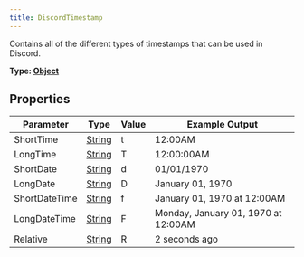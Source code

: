 ```yaml
---
title: DiscordTimestamp
---
```


Contains all of the different types of timestamps that can be used in Discord.

**Type: [Object](https://developer.mozilla.org/en-US/docs/Web/JavaScript/Reference/Global_Objects/Object)**

## Properties

| Parameter     | Type                                                                                               | Value | Example Output                      |
| ------------- | -------------------------------------------------------------------------------------------------- | ----- | ----------------------------------- |
| ShortTime     | [String](https://developer.mozilla.org/en-US/docs/Web/JavaScript/Reference/Global_Objects/String)  |   t   | 12:00AM                             |	
| LongTime      | [String](https://developer.mozilla.org/en-US/docs/Web/JavaScript/Reference/Global_Objects/String)  |   T   | 12:00:00AM                          |	
| ShortDate     | [String](https://developer.mozilla.org/en-US/docs/Web/JavaScript/Reference/Global_Objects/String)  |   d   | 01/01/1970                          |	
| LongDate      | [String](https://developer.mozilla.org/en-US/docs/Web/JavaScript/Reference/Global_Objects/String)  |   D   | January 01, 1970                    |	
| ShortDateTime | [String](https://developer.mozilla.org/en-US/docs/Web/JavaScript/Reference/Global_Objects/String)  |   f   | January 01, 1970 at 12:00AM         |	
| LongDateTime  | [String](https://developer.mozilla.org/en-US/docs/Web/JavaScript/Reference/Global_Objects/String)  |   F   | Monday, January 01, 1970 at 12:00AM |	
| Relative      | [String](https://developer.mozilla.org/en-US/docs/Web/JavaScript/Reference/Global_Objects/String)  |   R   | 2 seconds ago                       |	
